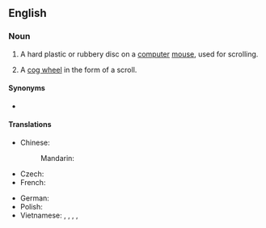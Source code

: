 ==English==
{{wikipedia}}

===Noun===
{{en-noun}}

# {{lb|en|computing}} A hard plastic or rubbery disc on a [[computer]] [[mouse]], used for scrolling.
# {{lb|en|engineering}} A [[cog wheel]] in the form of a scroll.

====Synonyms====
* {{sense|part of computer mouse}} {{l|en|mouse wheel}}

====Translations====
{{trans-top|disc used for scrolling}}
* Chinese:
*: Mandarin: {{t-needed|cmn}}
* Czech: {{t|cs|skrolovací kolečko|n}}
* French: {{t+|fr|molette|f}}
{{trans-mid}}
* German: {{t|de|Scrollrad|n}}
* Polish: {{t+|pl|rolka|f}}
* Vietnamese: {{t|vi|con lăn chuột}}, {{t|vi|cuộn chuột}}, {{t|vi|cuộn con chuột}}, {{t|vi|bánh xe cuộn}}, {{t|vi|bánh xe con chuột}}
{{trans-bottom}}